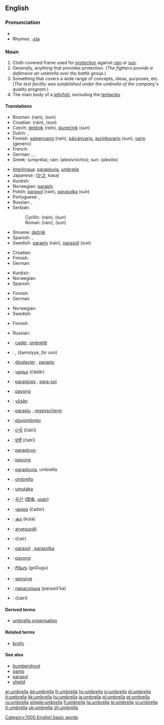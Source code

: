 {{wikipedia}}
==English==

===Pronunciation===
*{{audio|en-us-umbrella.ogg|Audio (US)}}
*Rhymes: [[Rhymes:English:-ɛlə|-ɛlə]]

===Noun===
{{en-noun}}

# Cloth-covered frame used for [[protection]] against [[rain]] or [[sun]].
# Generally, anything that provides protection. (''The fighters provide a defensive air umbrella over the battle group.'')
# Something that covers a wide range of concepts, ideas, purposes, etc. (''The test facility was established under the umbrella of the company's quality program.'')
# The main body of a [[jellyfish]], excluding the [[tentacle]]s.

====Translations====
{{trans-top|cloth-covered frame used for protection against rain or sun}}
*Bosnian: {{t-|bs|kišobran|m}} (rain), {{t-|bs|suncobran|m}} (sun)
*Croatian: {{t-|hr|kišobran|m}} (rain), {{t-|hr|suncobran|m}} (sun)
*Czech: [[deštník]] {{m}} (''rain''), [[slunečník]] {{m}} (''sun'')
* Dutch: {{t|nl|paraplu}}, {{t|nl|regenscherm}}
*Finnish: [[sateenvarjo]] (rain), [[päivänvarjo]], [[aurinkovarjo]] (sun), [[varjo]] (generic)
* French: {{t+|fr|parapluie|m}}
* German: {{t+|de|Schirm|m}}, {{t|de|Sonnenschirm|m}}, {{t|de|Regenschirm|f}}
*Greek: {{t|el|ομπρέλα|f|}} (umpréla); rain:{{t|el|αλεξιβρόχιο|n|}} (alexivróchio); sun: {{t|el|αλεξήλιο|n|}} (alexílio)
{{trans-mid}}
*[[Interlingua]]: [[parapluvia]], [[umbrella]]
*Japanese: {{JAchar|[[傘]]}} ([[かさ]], kasa)
*Kurdish: {{KUchar|[[چه‌تر]]}}
*Norwegian: [[paraply]] {{m}}
*Polish: [[parasol]] {{m}} (rain), [[parasolka]] {{f}} (sun)
* Portuguese: {{t+|pt|guarda-chuva|m}}, {{t-|pt|sombrinha|f}}
* Russian: {{t-|ru|зонтик|m|tr=zóntik}}, {{t+|ru|зонт|m|tr=zont}}
*Serbian:
*:Cyrillic: {{t-|sr|кишобран|m}} (rain), {{t-|sr|сунцобран|m}} (sun)
*:Roman: {{t-|sr|kišobran|m}} (rain), {{t-|sr|suncobran|m}} (sun)
*Slovene: [[dežnik]] {{m}}
* Spanish: {{t-|es|parasol|m}}, {{t+|es|paraguas|m}}
*Swedish: [[paraply]] {{n}} (rain), [[parasoll]] {{n}} (sun)
{{trans-bottom}}

{{trans-top|anything that provides protection}}
*Croatian: {{t-|hr|kišobran|m}}
* Finnish: {{t|fi|sateenvarjo}}
* German: {{t+|de|Schirm|m}}
{{trans-mid}}
*Kurdish: {{KUchar|[[که‌پر]]}}
* Norwegian: {{t|no|paraply|m}}
* Spanish: {{t+|es|amparo|m}}
{{trans-bottom}}

{{trans-top|something that covers a wide range of concepts, ideas, etc.}}
* Finnish: {{t|fi|sateenvarjo}}
* German: {{t+|de|Dach|n}}
{{trans-mid}}
* Norwegian: {{t|no|paraply|m}}
* Swedish: {{t|sv|paraply-}}
{{trans-bottom}}

{{trans-top|the main body of a jellyfish, excluding the tentacles}}
* Finnish: {{t|fi|uimakello}}
{{trans-mid}}
* Russian: {{t|ru|купол|m|tr=kúpol}}
{{trans-bottom}}

{{checktrans}}
{{trans-top|translations to be checked}}
*{{ttbc|Albanian}}: [[çadër]], [[ombrellë]]
*{{ttbc|Arabic}}: {{ARchar|[[مظلة]]}} {{unicode|(maʐálla, ''for rain'')}} {{f}}, {{ARchar|[[شمسية|شّمسيّة]]}} (šamsíyya, ''for sun'') {{f}}
*{{ttbc|Breton}}: [[disglavier]] {{m}}, [[paraplu]] {{m}}
*{{ttbc|Bulgarian}}: [[чадър]] (čádǎr) {{m}}
*{{ttbc|Catalan}}: [[paraigües]] {{m}}, [[para-sol]] {{m}}
*{{ttbc|Cebuano}}: [[payong]]
*{{ttbc|Chinese}}: [[yǔsǎn]] {{zh-ts|[[雨傘]]|[[雨伞]]}}
*{{ttbc|Dutch}}: [[paraplu]] {{m}}, [[regenscherm]] {{n}}
*{{ttbc|Esperanto}}: [[pluvombrelo]]
*{{ttbc|Gujarati}}: [[છત્રી]] (čatrī) {{f}}
*{{ttbc|Hindi}}: [[छत्री]] (čatrī) {{f}}
*{{ttbc|Ido}}: [[parapluvo]]
*{{ttbc|Indonesian}}: [[payung]]
*{{ttbc|Interlingua}}: [[parapluvia]], umbrella
*{{ttbc|Italian}}: [[ombrello]] {{m}}
{{trans-mid}}
*{{ttbc|Kinyarwanda}}: [[umutaka]]
*{{ttbc|Korean}}: [[우산]] ([[雨傘]], [[usan]])
*{{ttbc|Macedonian}}: [[чадор]] (čador) {{m}}
*{{ttbc|Malayalam}}: [[കുട]] (kuta)
*{{ttbc|Northern Sami}}: [[arvesuodji]]
*{{ttbc|Persian}}: {{FAchar|[[چتر]]}} (čatr)
*{{ttbc|Polish}}: [[parasol]] {{m}}, [[parasolka]] {{f}}
*{{ttbc|Tagalog}}: [[payong]]
*{{ttbc|Telugu}}: [[గొడుగు]] (goDugu)
*{{ttbc|Turkish}}: [[şemsiye]]
*{{ttbc|Ukrainian}}: [[парасолька]] (parasól’ka) {{f}}
*{{ttbc|Urdu}}: {{URchar|[[چھتری]]}} (čatrī) {{f}}
{{trans-bottom}}

====Derived terms====
*[[umbrella organisation]]

====Related terms====
*[[brolly]]

====See also====
*[[bumbershoot]]
*[[gamp]]
*[[parasol]]
*[[shield]]

[[Category:1000 English basic words]]

[[ar:umbrella]]
[[de:umbrella]]
[[fr:umbrella]]
[[hy:umbrella]]
[[io:umbrella]]
[[id:umbrella]]
[[it:umbrella]]
[[kk:umbrella]]
[[hu:umbrella]]
[[ja:umbrella]]
[[pl:umbrella]]
[[pt:umbrella]]
[[ru:umbrella]]
[[simple:umbrella]]
[[fi:umbrella]]
[[ta:umbrella]]
[[te:umbrella]]
[[vi:umbrella]]
[[tr:umbrella]]
[[uk:umbrella]]
[[zh:umbrella]]